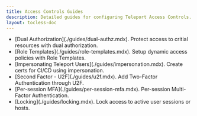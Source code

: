 ```yaml
---
title: Access Controls Guides
description: Detailed guides for configuring Teleport Access Controls.
layout: tocless-doc
---
```


<ul>
  <li>
    [Dual Authorization](./guides/dual-authz.mdx). Protect access to critial resources with dual authorization.
  </li>
  <li>
    [Role Templates](./guides/role-templates.mdx). Setup dynamic access policies with Role Templates.
  </li>
  <li>
    [Impersonating Teleport Users](./guides/impersonation.mdx). Create certs for CI/CD using impersonation.
  </li>
  <li>
    [Second Factor - U2F](./guides/u2f.mdx). Add Two-Factor Authentication through U2F.
  </li>
  <li>
    [Per-session MFA](./guides/per-session-mfa.mdx). Per-session Multi-Factor Authentication.
  </li>
  <li>
    [Locking](./guides/locking.mdx). Lock access to active user sessions or hosts.
  </li>
</ul>
